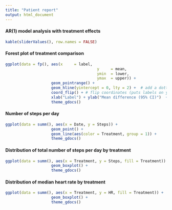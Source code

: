 ```yaml
---
title: "Patient report"
output: html_document
---
```


#### AR(1) model analysis with treatment effects

```r
kable(sliderValues(), row.names = FALSE)
```

#### Forest plot of treatment comparison

```r
ggplot(data = fp(), aes(x     = label, 
                                        y     = mean, 
                                        ymin  = lower, 
                                        ymax  = upper)) +
                    geom_pointrange() + 
                    geom_hline(yintercept = 0, lty = 2) +  # add a dotted line at x=1 after flip
                    coord_flip() + # flip coordinates (puts labels on y axis)
                    xlab("Label") + ylab("Mean difference (95% CI)")  +
                    theme_gdocs()
```

#### Number of steps per day

```r
ggplot(data = summ(), aes(x = Date, y = Steps)) + 
                    geom_point() +
                    geom_line(aes(color = Treatment, group = 1)) +
                    theme_gdocs()
```


#### Distribution of total number of steps per day by treatment

```r
ggplot(data = summ(), aes(x = Treatment, y = Steps, fill = Treatment)) + 
                    geom_boxplot() +
                    theme_gdocs()
```



#### Distribution of median heart rate by treatment

```r
ggplot(data = summ(), aes(x = Treatment, y = HR, fill = Treatment)) + 
                    geom_boxplot() +
                    theme_gdocs()
```